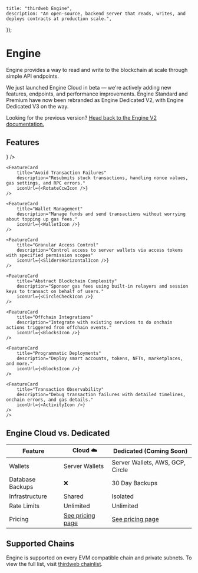 

	title: "thirdweb Engine",
	description: "An open-source, backend server that reads, writes, and deploys contracts at production scale.",
});

# Engine

Engine provides a way to read and write to the blockchain at scale through simple API endpoints.

<OpenSourceCard title="Engine" href="https://github.com/thirdweb-dev/engine" />

<Callout variant="info" title="Looking for the v2 documentation?">
We just launched Engine Cloud in beta — we're actively adding new features, endpoints, and performance improvements.
Engine Standard and Premium have now been rebranded as Engine Dedicated V2, with Engine Dedicated V3 on the way.

Looking for the previous version? [Head back to the Engine V2 documentation.](/engine/v2)
</Callout>

## Features

<div
	className="my-4 grid gap-2 md:grid-cols-2 lg:grid-cols-2 "
>
    <FeatureCard
        title="Concurrent Transactions"
        description="Send multiple transactions at once with automatic nonce management"
        iconUrl={<ArrowLeftRightIcon />}
    />

    <FeatureCard
        title="Avoid Transaction Failures"
        description="Resubmits stuck transactions, handling nonce values, gas settings, and RPC errors."
        iconUrl={<RotateCcwIcon />}
    />

    <FeatureCard
        title="Wallet Management"
        description="Manage funds and send transactions without worrying about topping up gas fees."
        iconUrl={<WalletIcon />}
    />

    <FeatureCard
        title="Granular Access Control"
        description="Control access to server wallets via access tokens with specified permission scopes"
        iconUrl={<SlidersHorizontalIcon />}
    />

    <FeatureCard
        title="Abstract Blockchain Complexity"
        description="Sponsor gas fees using built-in relayers and session keys to transact on behalf of users."
        iconUrl={<CircleCheckIcon />}
    />

    <FeatureCard
        title="Offchain Integrations"
        description="Integrate with existing services to do onchain actions triggered from offchain events."
        iconUrl={<BlocksIcon />}
    />

    <FeatureCard
        title="Programmatic Deployments"
        description="Deploy smart accounts, tokens, NFTs, marketplaces, and more."
        iconUrl={<BlocksIcon />}
    />

    <FeatureCard
        title="Transaction Observability"
        description="Debug transaction failures with detailed timelines, onchain errors, and gas details."
        iconUrl={<ActivityIcon />}
    />
    />
</div>

## Engine Cloud vs. Dedicated

| Feature            | Cloud ☁️                                   | Dedicated (Coming Soon)              |
|--------------------|-------------------------------------------|------------------------------------------|
| Wallets            | Server Wallets                           | Server Wallets, AWS, GCP, Circle         |
| Database Backups   | ❌                                        | 30 Day Backups                              |
| Infrastructure     | Shared                                   | Isolated                                 |
| Rate Limits        | Unlimited | Unlimited                                |
| Pricing            | [See pricing page](https://thirdweb.com/pricing) | [See pricing page](https://thirdweb.com/pricing) |


## Supported Chains

Engine is supported on every EVM compatible chain and private subnets. To view the full list, visit [thirdweb chainlist](https://thirdweb.com/chainlist?service=engine).

<DocImage src={SupportedChains} />


